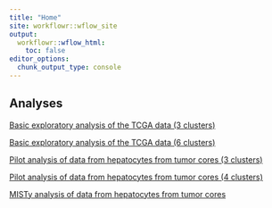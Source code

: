 ```yaml
---
title: "Home"
site: workflowr::wflow_site
output:
  workflowr::wflow_html:
    toc: false
editor_options:
  chunk_output_type: console
---
```


## Analyses

[Basic exploratory analysis of the TCGA data (3 clusters)](tcga_3.html)

[Basic exploratory analysis of the TCGA data (6 clusters)](tcga_6.html)

[Pilot analysis of data from hepatocytes from tumor cores (3 clusters)](cores_3.html)

[Pilot analysis of data from hepatocytes from tumor cores (4 clusters)](cores_4.html)

[MISTy analysis of data from hepatocytes from tumor cores](misty.html)
